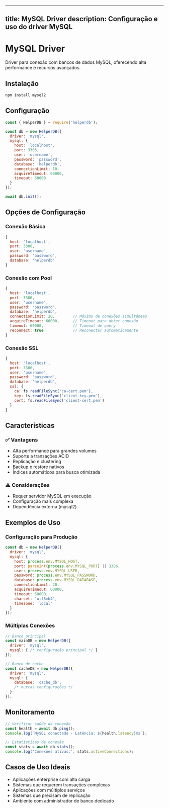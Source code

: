 
---
title: MySQL Driver
description: Configuração e uso do driver MySQL
---

# MySQL Driver

Driver para conexão com bancos de dados MySQL, oferecendo alta performance e recursos avançados.

## Instalação

```bash
npm install mysql2
```

## Configuração

```javascript
const { HelperDB } = require('helperdb');

const db = new HelperDB({
  driver: 'mysql',
  mysql: {
    host: 'localhost',
    port: 3306,
    user: 'username',
    password: 'password',
    database: 'helperdb',
    connectionLimit: 10,
    acquireTimeout: 60000,
    timeout: 60000
  }
});

await db.init();
```

## Opções de Configuração

### Conexão Básica
```javascript
{
  host: 'localhost',
  port: 3306,
  user: 'username',
  password: 'password',
  database: 'helperdb'
}
```

### Conexão com Pool
```javascript
{
  host: 'localhost',
  port: 3306,
  user: 'username',
  password: 'password',
  database: 'helperdb',
  connectionLimit: 20,        // Máximo de conexões simultâneas
  acquireTimeout: 60000,      // Timeout para obter conexão
  timeout: 60000,             // Timeout de query
  reconnect: true             // Reconectar automaticamente
}
```

### Conexão SSL
```javascript
{
  host: 'localhost',
  port: 3306,
  user: 'username',
  password: 'password',
  database: 'helperdb',
  ssl: {
    ca: fs.readFileSync('ca-cert.pem'),
    key: fs.readFileSync('client-key.pem'),
    cert: fs.readFileSync('client-cert.pem')
  }
}
```

## Características

### ✅ Vantagens
- Alta performance para grandes volumes
- Suporte a transações ACID
- Replicação e clustering
- Backup e restore nativos
- Índices automáticos para busca otimizada

### ⚠️ Considerações
- Requer servidor MySQL em execução
- Configuração mais complexa
- Dependência externa (mysql2)

## Exemplos de Uso

### Configuração para Produção
```javascript
const db = new HelperDB({
  driver: 'mysql',
  mysql: {
    host: process.env.MYSQL_HOST,
    port: parseInt(process.env.MYSQL_PORT) || 3306,
    user: process.env.MYSQL_USER,
    password: process.env.MYSQL_PASSWORD,
    database: process.env.MYSQL_DATABASE,
    connectionLimit: 20,
    acquireTimeout: 60000,
    timeout: 60000,
    charset: 'utf8mb4',
    timezone: 'local'
  }
});
```

### Múltiplas Conexões
```javascript
// Banco principal
const mainDB = new HelperDB({
  driver: 'mysql',
  mysql: { /* configuração principal */ }
});

// Banco de cache
const cacheDB = new HelperDB({
  driver: 'mysql',
  mysql: { 
    database: 'cache_db',
    /* outras configurações */
  }
});
```

## Monitoramento

```javascript
// Verificar saúde da conexão
const health = await db.ping();
console.log(`MySQL conectado - Latência: ${health.latency}ms`);

// Estatísticas de conexão
const stats = await db.stats();
console.log('Conexões ativas:', stats.activeConnections);
```

## Casos de Uso Ideais

- Aplicações enterprise com alta carga
- Sistemas que requerem transações complexas
- Aplicações com múltiplos serviços
- Sistemas que precisam de replicação
- Ambiente com administrador de banco dedicado

